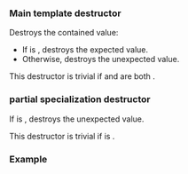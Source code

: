 {{cpp/utility/expected/title|~expected}}
{{cpp/utility/expected/navbar}}

{{ddcl|since=c++23|
constexpr ~expected();
}}

===Main template destructor===
Destroys the contained value:
* If {{rlpt|operator_bool|has_value()}} is {{c|true}}, destroys the expected value.
* Otherwise, destroys the unexpected value.

This destructor is trivial if {{c|std::is_trivially_destructible_v&lt;T&gt;}} and {{c|std::is_trivially_destructible_v&lt;E&gt;}} are both {{c|true}}.

==={{c/core|void}} partial specialization destructor===
If {{rlpt|operator_bool|has_value()}} is {{c|false}}, destroys the unexpected value.

This destructor is trivial if {{c|std::is_trivially_destructible_v&lt;E&gt;}} is {{c|true}}.

===Example===
{{example}}

{{langlinks|de|es|fr|it|ja|pt|ru|zh}}